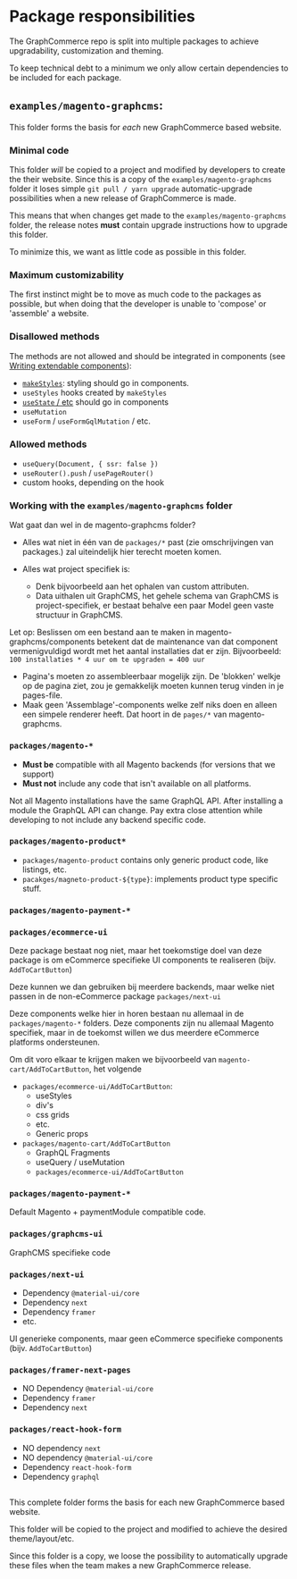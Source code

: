 # Package responsibilities

The GraphCommerce repo is split into multiple packages to achieve upgradability,
customization and theming.

To keep technical debt to a minimum we only allow certain dependencies to be
included for each package.

## `examples/magento-graphcms`:

This folder forms the basis for _each_ new GraphCommerce based website.

### Minimal code

This folder _will_ be copied to a project and modified by developers to create
the their website. Since this is a copy of the `examples/magento-graphcms`
folder it loses simple `git pull / yarn upgrade` automatic-upgrade possibilities
when a new release of GraphCommerce is made.

This means that when changes get made to the `examples/magento-graphcms` folder,
the release notes **must** contain upgrade instructions how to upgrade this
folder.

To minimize this, we want as little code as possible in this folder.

### Maximum customizability

The first instinct might be to move as much code to the packages as possible,
but when doing that the developer is unable to 'compose' or 'assemble' a
website.

### Disallowed methods

The methods are not allowed and should be integrated in components (see
[Writing extendable components](./writing-extendable-components.md)):

- [`makeStyles`](https://material-ui.com/styles/api/#returns-3): styling should
  go in components.
- `useStyles` hooks created by `makeStyles`
- [`useState` / etc](https://reactjs.org/docs/hooks-reference.html) should go in
  components
- `useMutation`
- `useForm` / `useFormGqlMutation` / etc.

### Allowed methods

- `useQuery(Document, { ssr: false })`
- `useRouter().push` / `usePageRouter()`
- custom hooks, depending on the hook

### Working with the `examples/magento-graphcms` folder

Wat gaat dan wel in de magento-graphcms folder?

- Alles wat niet in één van de `packages/*` past (zie omschrijvingen van
  packages.) zal uiteindelijk hier terecht moeten komen.

- Alles wat project specifiek is:
  - Denk bijvoorbeeld aan het ophalen van custom attributen.
  - Data uithalen uit GraphCMS, het gehele schema van GraphCMS is
    project-specifiek, er bestaat behalve een paar Model geen vaste structuur in
    GraphCMS.

Let op: Beslissen om een bestand aan te maken in magento-graphcms/components
betekent dat de maintenance van dat component vermenigvuldigd wordt met het
aantal installaties dat er zijn. Bijvoorbeeld:
`100 installaties * 4 uur om te upgraden = 400 uur`

- Pagina's moeten zo assembleerbaar mogelijk zijn. De 'blokken' welkje op de
  pagina ziet, zou je gemakkelijk moeten kunnen terug vinden in je pages-file.
- Maak geen 'Assemblage'-components welke zelf niks doen en alleen een simpele
  renderer heeft. Dat hoort in de `pages/*` van magento-graphcms.

### `packages/magento-*`

- **Must be** compatible with all Magento backends (for versions that we
  support)
- **Must not** include any code that isn't available on all platforms.

Not all Magento installations have the same GraphQL API. After installing a
module the GraphQL API can change. Pay extra close attention while developing to
not include any backend specific code.

### `packages/magento-product*`

- `packages/magento-product` contains only generic product code, like listings,
  etc.
- `pacakges/magneto-product-${type}`: implements product type specific stuff.

### `packages/magento-payment-*`

### `packages/ecommerce-ui`

Deze package bestaat nog niet, maar het toekomstige doel van deze package is om
eCommerce specifieke UI components te realiseren (bijv. `AddToCartButton`)

Deze kunnen we dan gebruiken bij meerdere backends, maar welke niet passen in de
non-eCommerce package `packages/next-ui`

Deze components welke hier in horen bestaan nu allemaal in de
`packages/magento-*` folders. Deze components zijn nu allemaal Magento
specifiek, maar in de toekomst willen we dus meerdere eCommerce platforms
ondersteunen.

Om dit voro elkaar te krijgen maken we bijvoorbeeld van
`magento-cart/AddToCartButton`, het volgende

- `packages/ecommerce-ui/AddToCartButton`:
  - useStyles
  - div's
  - css grids
  - etc.
  - Generic props
- `packages/magento-cart/AddToCartButton`
  - GraphQL Fragments
  - useQuery / useMutation
  - `packages/ecommerce-ui/AddToCartButton`

### `packages/magento-payment-*`

Default Magento + paymentModule compatible code.

### `packages/graphcms-ui`

GraphCMS specifieke code

### `packages/next-ui`

- Dependency `@material-ui/core`
- Dependency `next`
- Dependency `framer`
- etc.

UI generieke components, maar geen eCommerce specifieke components (bijv.
`AddToCartButton`)

### `packages/framer-next-pages`

- NO Dependency `@material-ui/core`
- Dependency `framer`
- Dependency `next`

### `packages/react-hook-form`

- NO dependency `next`
- NO dependency `@material-ui/core`
- Dependency `react-hook-form`
- Dependency `graphql`

##

This complete folder forms the basis for each new GraphCommerce based website.

This folder will be copied to the project and modified to achieve the desired
theme/layout/etc.

Since this folder is a copy, we loose the possibility to automatically upgrade
these files when the team makes a new GraphCommerce release.
